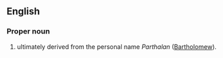 ==English==

===Proper noun===
{{en-proper noun}}

# {{surname|Scottish and Northern Irish [[patronymic]]|from=Scottish Gaelic|dot=}} ultimately derived from the personal name ''Parthalan'' ([[Bartholomew]]).